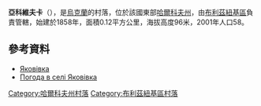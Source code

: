 {{coord|48|42|47|N|36|35|18|E|scale:100000_region:UA|display=title}}

'''亞科維夫卡'''（{{lang-uk|Яковівка}}），是[[烏克蘭|烏克蘭]]的村落，位於該國東部[[哈爾科夫州|哈爾科夫州]]，由[[布利茲紐基區|布利茲紐基區]]負責管轄，始建於1858年，面積0.12平方公里，海拔高度96米，2001年人口58。

==參考資料==
* [http://gska2.rada.gov.ua/pls/z7502/A005?rdat1=09.01.2009&rf7571=32274 Яковівка]{{dead link|date=2017年11月 |bot=InternetArchiveBot |fix-attempted=yes }}
* [http://weather.in.ua/ua/har'kovskaja/29530 Погода в селі Яковівка] {{Wayback|url=http://weather.in.ua/ua/har'kovskaja/29530 |date=20160323034651 }}

{{DEFAULTSORT:Яковівка}}
[[Category:哈爾科夫州村落|Category:哈爾科夫州村落]]
[[Category:布利茲紐基區村落|Category:布利茲紐基區村落]]


{{Kharkiv-geo-stub}}